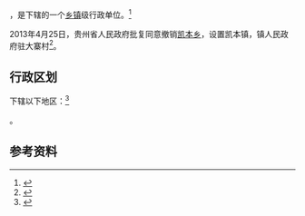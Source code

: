 {{中国乡级行政区|52/26/26/204/000}}

'''{{PAGENAMEBASE}}'''，是{{PRC admin/fullname|52/26/26/204/000|3}}下辖的一个[[乡镇|乡镇]]级行政单位。<ref>{{PRC admin/ref sgc|{{PRC admin/parent|52/26/26/204/000}}}}</ref>

2013年4月25日，贵州省人民政府批复同意撤销[[凯本乡|凯本乡]]，设置凯本镇，镇人民政府驻大寨村<ref>{{Cite web |url=http://www.gzgov.gov.cn/xxgk/jbxxgk/fgwj/zfwj/qfh/201507/t20150703_298086.html |title=省人民政府关于同意黔东南自治州岑巩县大有乡凯本乡撤乡设镇的批复（黔府函〔2013〕81号） |accessdate=2017-09-06 |archive-date=2017-09-06 |archive-url=https://web.archive.org/web/20170906230130/http://www.gzgov.gov.cn/xxgk/jbxxgk/fgwj/zfwj/qfh/201507/t20150703_298086.html |dead-url=no }}</ref>。

== 行政区划 ==

{{PAGENAMEBASE}}下辖以下地区：<ref>{{PRC admin/ref sgc|52/26/26/204/000}}</ref>

{{PRC admin/children|52/26/26/204/000}}。

== 参考资料 ==

{{reflist}}

{{行政区划小作品}}
{{PRC admin/navcat|52/26/26/204/000}}
